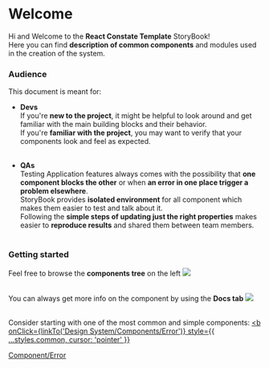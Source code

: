 

<Meta title='Info/Welcome' />

# Welcome
Hi and Welcome to the <b style={styles.common}>React Constate Template</b> StoryBook!<br />
Here you can find <b style={styles.common}>description of common components</b> and modules used in the creation of the system.
<br />


### Audience
This document is meant for:
- <b style={styles.common}>Devs</b><br />
      If you're <b style={styles.common}>new to the project</b>, it might be helpful to look around and get familiar with the main building blocks and their behavior.<br />
      If you're <b style={styles.common}>familiar with the project</b>, you may want to verify that your components look and feel as expected.
      <br />
      <br />

- <b style={styles.common}>QAs</b><br />
      Testing Application features always comes with the possibility that <b style={styles.common}>one component blocks the other</b> or when <b style={styles.common}>an error in one place trigger a problem elsewhere</b>.<br />
      StoryBook provides <b style={styles.common}>isolated environment</b> for all component which makes them easier to test and talk about it.<br />
      Following the <b style={styles.common}>simple steps of updating just the right properties</b> makes easier to <b style={styles.common}>reproduce results</b> and shared them between team members.
      <br />
      <br />


### Getting started
Feel free to browse the <b style={styles.common}>components tree</b> on the left
<img src={componentsTreeImage} width={150} />
<br />
<br />


You can always get more info on the component by using the <b style={styles.common}>Docs tab</b>
<img src={docsTabImage} width={150} />
<br />
<br />


Consider starting with one of the most common and simple components:
<u><b
  onClick={linkTo('Design System/Components/Error')}
  style={{ ...styles.common, cursor: 'pointer' }}
>
  Component/Error
</b></u>
